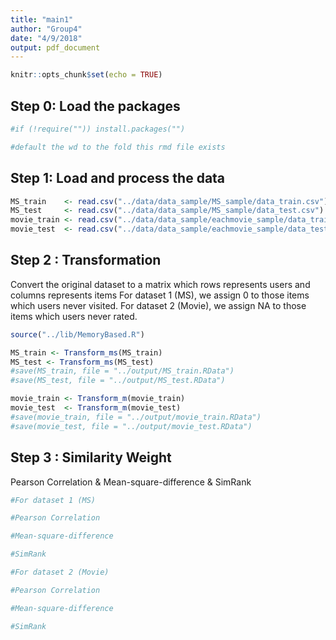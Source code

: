 ```yaml
---
title: "main1"
author: "Group4"
date: "4/9/2018"
output: pdf_document
---
```


```r
knitr::opts_chunk$set(echo = TRUE)
```

## Step 0: Load the packages

```r
#if (!require("")) install.packages("")

#default the wd to the fold this rmd file exists
```

## Step 1: Load and process the data
```r
MS_train    <- read.csv("../data/data_sample/MS_sample/data_train.csv")
MS_test     <- read.csv("../data/data_sample/MS_sample/data_test.csv")
movie_train <- read.csv("../data/data_sample/eachmovie_sample/data_train.csv")
movie_test  <- read.csv("../data/data_sample/eachmovie_sample/data_test.csv")
```

## Step 2 : Transformation
Convert the original dataset to a matrix which rows represents users and columns represents items
For dataset 1 (MS), we assign 0 to those items which users never visited.
For dataset 2 (Movie), we assign NA to those items which users never rated.
```r
source("../lib/MemoryBased.R")

MS_train <- Transform_ms(MS_train)
MS_test <- Transform_ms(MS_test)
#save(MS_train, file = "../output/MS_train.RData")
#save(MS_test, file = "../output/MS_test.RData")

movie_train <- Transform_m(movie_train)
movie_test  <- Transform_m(movie_test)
#save(movie_train, file = "../output/movie_train.RData")
#save(movie_test, file = "../output/movie_test.RData")
```

## Step 3 : Similarity Weight
Pearson Correlation & Mean-square-difference & SimRank
```r
#For dataset 1 (MS)

#Pearson Correlation

#Mean-square-difference

#SimRank

#For dataset 2 (Movie)

#Pearson Correlation

#Mean-square-difference

#SimRank

```


